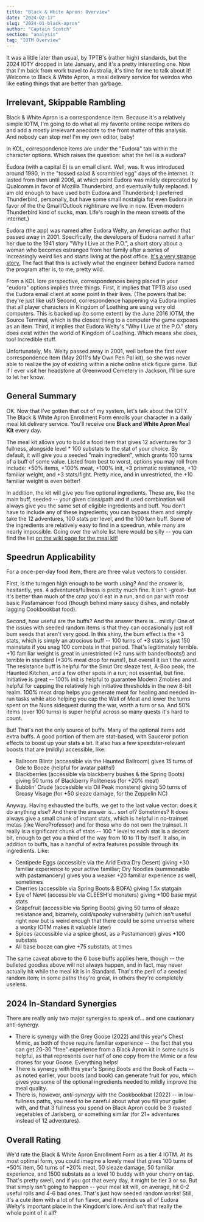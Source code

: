 ```yaml
---
title: "Black & White Apron: Overview"
date: "2024-02-17"
slug: "2024-01-black-apron"
author: "Captain Scotch"
section: "analysis"
tag: "IOTM Overview"
---
```

It was a little later than usual, by TPTB's (rather high) standards, but the 2024 IOTY dropped in late January, and it's a pretty interesting one. Now that I'm back from work travel to Australia, it's time for me to talk about it! Welcome to Black & White Apron, a meal delivery service for weirdos who like eating things that are better than garbage.

## Irrelevant, Skippable Rambling

Black & White Apron is a correspondence item. Because it's a relatively simple IOTM, I'm going to do what all my favorite online recipe writers do and add a mostly irrelevant anecdote to the front matter of this analysis. And nobody can stop me! I'm my own editor, baby!

In KOL, correspondence items are under the "Eudora" tab within the character options. Which raises the question: what the hell is a eudora?

Eudora (with a capital E) is an email client. Well, was. It was introduced around 1990, in the "tossed salad & scrambled egg" days of the internet. It lasted from then until 2006, at which point Eudora was mildly deprecated by Qualcomm in favor of Mozilla Thunderbird, and eventually fully replaced. I am old enough to have used both Eudora and Thunderbird; I preferred Thunderbird, personally, but have some small nostalgia for even Eudora in favor of the the Gmail/Outlook nightmare we live in now. (Even modern Thunderbird kind of sucks, man. Life's rough in the mean streets of the internet.)

Eudora (the app) was named after Eudora Welty, an American author that passed away in 2001. Specifically, the developers of Eudora named it after her due to the 1941 story "Why I Live at the P.O.", a short story about a woman who becomes estranged from her family after a series of increasingly weird lies and starts living at the post office. [It's a very strange story.](https://art-bin.com/art/or_weltypostoff.html) The fact that this is actively what the engineer behind Eudora named the program after is, to me, pretty wild. 

From a KOL lore perspective, correspondences being placed in your "eudora" options implies three things. First, it implies that TPTB also used the Eudora email client at some point in their lives. (The powers that be: they're just like us!) Second, correspondence happening via Eudora implies that all player characters in Kingdom of Loathing are using very old computers. This is backed up (to some extent) by the June 2016 IOTM, the Source Terminal, which is the closest thing to a computer the game exposes as an item. Third, it implies that Eudora Welty's "Why I Live at the P.O." story does exist within the world of Kingdom of Loathing. Which means she does, too! Incredible stuff. 

Unfortunately, Ms. Welty passed away in 2001, well before the first ever correspondence item (May 2011's My Own Pen Pal kit), so she was never able to realize the joy of existing within a niche online stick figure game. But if I ever visit her headstone at Greenwood Cemetery in Jackson, I'll be sure to let her know.

## General Summary

OK. Now that I've gotten that out of my system, let's talk about the IOTY. The Black & White Apron Enrollment Form enrolls your character in a daily meal kit delivery service. You'll receive one **Black and White Apron Meal Kit** every day. 

The meal kit allows you to build a food item that gives 12 adventures for 3 fullness, alongside level * 100 substats to the stat of your choice. By default, it will give you a seeded "main ingredient", which grants 100 turns of a buff of some value. Listed from best to worst, options you may roll from include: +50% items, +100% meat, +100% init, +3 prismatic resistance, +10 familiar weight, and +3 stats/fight. Pretty nice, and in unrestricted, the +10 familiar weight is even better!

In addition, the kit will give you five optional ingredients. These are, like the main buff, seeded -- your given class/path and # used combination will always give you the same set of eligible ingredients and buff. You don't have to include any of these ingredients; you can bypass them and simply take the 12 adventures, 100 stats  per level, and the 100 turn buff. Some of the ingredients are relatively easy to find in a speedrun, while many are nearly impossible. Going over the whole list here would be silly -- you can find the list [on the wiki page for the meal kit!](https://kol.coldfront.net/thekolwiki/index.php/Prepare_your_Meal)

## Speedrun Applicability

For a once-per-day food item, there are three value vectors to consider. 

First, is the turngen high enough to be worth using? And the answer is, hesitantly, yes. 4 adventures/fullness is pretty much fine. It isn't -great- but it's better than much of the crap you'd eat in a run, and on par with most basic Pastamancer food (though behind many saucy dishes, and notably lagging Cookbookbat food). 

Second, how useful are the buffs? And the answer there is... mildly! One of the issues with seeded random items is that they can occasionally just roll bum seeds that aren't very good. In this shiny, the bum effect is the +3 stats, which is simply an atrocious buff -- 100 turns of +3 stats is just 150 mainstats if you snag 100 combats in that period. That's legitimately terrible. +10 familiar weight is great in unrestricted (+2 runs with bander/boots!) and terrible in standard (+30% meat drop for nuns!), but overall it isn't the worst. The resistance buff is helpful for the Smut Orc sleaze test, A-Boo peak, the Haunted Kitchen, and a few other spots in a run; not essential, but fine. Initiative is great -- 100% init is helpful to guarantee Modern Zmobies and helpful for capping the relatively high initiative thresholds in the new 8-bit realm. 100% meat drop helps you generate meat for healing and needed in-run tasks while also helping you cap the Wall of Meat and lower the turns spent on the Nuns sidequest during the war, worth a turn or so. And 50% items (over 100 turns) is super helpful across so many quests it's hard to count. 

But! That's not the only source of buffs. Many of the optional items add extra buffs. A good portion of them are stat-based, with Sauceror potion effects to boost up your stats a bit. It also has a few speedster-relevant boosts that are (mildly) accessible, like:

- Ballroom Blintz (accessible via the Haunted Ballroom) gives 15 turns of Ode to Booze (helpful for avatar paths!)
- Blackberries (accessible via blackberry bushes & the Spring Boots) giving 50 turns of Blackberry Politeness (for +20% meat) 
- Bubblin' Crude (accessible via Oil Peak monsters) giving 50 turns of Greasy Visage (for +50 sleaze damage, for the Zeppelin NC)

Anyway. Having exhausted the buffs, we get to the last value vector: does it do anything else? And there the answer is... sort of? Sometimes? It does always give a small chunk of instant stats, which is helpful in no-trainset metas (like WereProfessor) and for those who do not own the trainset. It really is a significant chunk of stats -- 100 * level to each stat is a decent bit, enough to get you a third of the way from 10 to 11 by itself. It also, in addition to buffs, has a handful of extra features possible through its ingredients. Like:

- Centipede Eggs (accessible via the Arid Extra Dry Desert) giving +30 familiar experience to your active familiar; Dry Noodles (summonable with pastamancery) gives you a weaker +20 familiar experience as well, sometimes
- Cherries (accessible via Spring Boots & BOFA) giving 1.5x statgain
- Eye of Newt (accessible via CLEESH'd monsters) giving +100 base myst stats
- Grapefruit (accessible via Spring Boots) giving 50 turns of sleaze resistance and, bizarrely, cold/spooky vulnerability (which isn't useful right now but is weird enough that there could be some universe where a wonky IOTM makes it valuable later)
- Spices (accessible via a spice ghost, as a Pastamancer) gives +100 substats
- All base booze can give +75 substats, at times 

The same caveat above to the 6 base buffs applies here, though -- the bulleted goodies above will not always happen, and in fact, may never actually hit while the meal kit is in Standard. That's the peril of a seeded random item; in some paths they're great, in others they're completely useless. 

## 2024 In-Standard Synergies

There are really only two major synergies to speak of... and one cautionary anti-synergy.

- There is synergy with the Grey Goose (2022) and this year's Chest Mimic, as both of those require familiar experience -- the fact that you can get 20-30 "free" experience from a Black Apron kit in some runs is helpful, as that represents over half of one copy from the Mimic or a few drones for your Goose. Everything helps!
- There is synergy with this year's Spring Boots and the Book of Facts -- as noted earlier, your boots (and book) can generate fruit for you, which gives you some of the optional ingredients needed to mildly improve the meal quality. 
- There is, however, *anti-synergy* with the Cookbookbat (2022) -- in low-fullness paths, you need to be careful about what you fill your gullet with, and that 3 fullness you spend on Black Apron could be 3 roasted vegetables of Jarlsberg, or something similar (for 21+ adventures instead of 12 adventures). 

## Overall Rating

We'd rate the Black & White Apron Enrollment Form as a tier 4 IOTM. At its most optimal form, you could imagine a lovely meal that gives 100 turns of +50% item, 50 turns of +20% meat, 50 sleaze damage, 50 familiar experience, and 1500 substats as a level 10 buddy with your cherry on tap. That's pretty swell, and if you got that every day, it might be tier 3 or so. But that simply isn't going to happen -- your meal kit will, on average, hit 0-2 useful rolls and 4-6 bad ones. That's just how seeded random works! Still, it's a cute item with a lot of fun flavor, and it reminds us all of Eudora Welty's important place in the Kingdom's lore. And isn't that really the whole point of it all?